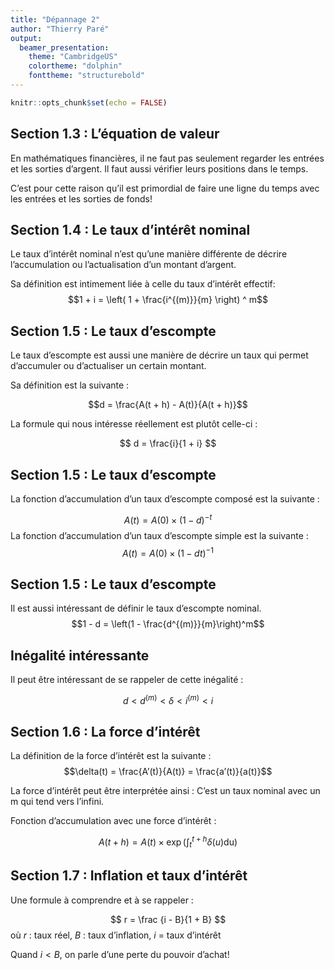 ```yaml
---
title: "Dépannage 2"
author: "Thierry Paré"
output:
  beamer_presentation:
    theme: "CambridgeUS"
    colortheme: "dolphin"
    fonttheme: "structurebold"
---
```


```r
knitr::opts_chunk$set(echo = FALSE)
```

## Section 1.3 : L'équation de valeur

En mathématiques financières, il ne faut pas seulement regarder les entrées et les sorties d’argent. Il faut aussi vérifier leurs positions dans le temps. 

C'est pour cette raison qu'il est primordial de faire une ligne du temps avec les entrées et les sorties de fonds!

## Section 1.4 : Le taux d'intérêt nominal
Le taux d’intérêt nominal n’est qu’une manière différente de décrire l'accumulation ou l'actualisation d'un montant d'argent. 

Sa définition est intimement liée à celle du taux d’intérêt effectif:
$$1 + i = \left( 1 + \frac{i^{(m)}}{m} \right) ^ m$$

## Section 1.5 : Le taux d'escompte
Le taux d’escompte est aussi une manière de décrire un taux qui permet d’accumuler ou d'actualiser un certain montant.

Sa définition est la suivante :

$$d = \frac{A(t + h) - A(t)}{A(t + h)}$$

La formule qui nous intéresse réellement est plutôt celle-ci :

$$ d = \frac{i}{1 + i} $$

## Section 1.5 : Le taux d'escompte

La fonction d’accumulation d’un taux d’escompte composé est la suivante :

$$ A(t) = A(0)\times (1 - d) ^{-t} $$
La fonction d’accumulation d’un taux d’escompte simple est la suivante : 
$$ A(t) = A(0)\times(1 - dt)^{-1}$$

## Section 1.5 : Le taux d'escompte

Il est aussi intéressant de définir le taux d'escompte nominal.
$$1 - d = \left(1 - \frac{d^{(m)}}{m}\right)^m$$

## Inégalité intéressante
Il peut être intéressant de se rappeler de cette inégalité :

$$ d < d^{(m)} < \delta < i^{(m)} < i$$

## Section 1.6 : La force d'intérêt
La définition de la force d’intérêt est la suivante : 
$$\delta(t) = \frac{A’(t)}{A(t)} = \frac{a’(t)}{a(t)}$$

La force d’intérêt peut être interprétée ainsi : C’est un taux nominal avec un m qui tend vers l’infini.

Fonction d’accumulation avec une force d’intérêt :

$$A(t + h) = A(t) \times \exp \left(\int_{t}^{t+h}\delta(u)\mathrm{du} \right)$$

## Section 1.7 : Inflation et taux d'intérêt
Une formule à comprendre et à se rappeler : 

$$ r = \frac {i - B}{1 + B} $$
où $r$ : taux réel, $B$ : taux d’inflation, $i$ = taux d’intérêt

Quand $i < B$, on parle d’une perte du pouvoir d’achat!